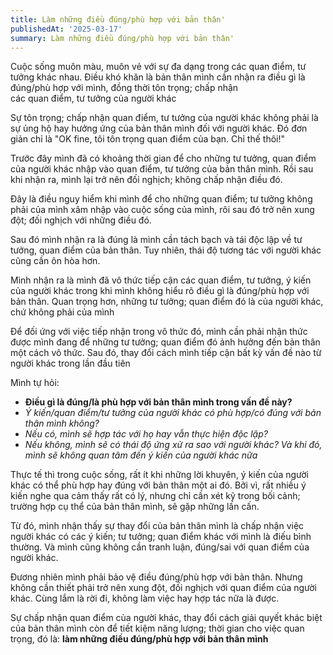 ```yaml
---
title: Làm những điều đúng/phù hợp với bản thân'
publishedAt: '2025-03-17'
summary: Làm những điều đúng/phù hợp với bản thân'
---
```


Cuộc sống muôn màu, muôn vẻ với sự đa dạng trong các quan điểm, tư tưởng khác nhau. Điều khó khăn
là bản thân mình cần nhận ra điều gì là đúng/phù hợp với mình, đồng thời tôn trọng; chấp nhận           
các quan điểm, tư tưởng của người khác

Sự tôn trọng; chấp nhận quan điểm, tư tưởng của người khác không phải là sự ủng hộ hay hưởng ứng 
của bản thân mình đối với người khác. Đó đơn giản chỉ là "OK fine, tôi tôn trọng quan điểm của bạn. Chỉ thế thôi!"

Trước đây mình đã có khoảng thời gian để cho những tư tưởng, quan điểm của người khác nhập vào quan điểm, tư tưởng
của bản thân mình. Rồi sau khi nhận ra, mình lại trở nên đối nghịch; không chấp nhận điều đó. 

Đây là điều nguy hiểm khi mình để cho những quan điểm; tư tưởng không phải của mình xâm nhập vào cuộc sống của mình, 
rôi sau đó trở nên xung đột; đối nghịch với những điều đó.

Sau đó mình nhận ra là đúng là mình cần tách bạch và tái độc lập về tư tưởng, quan điểm của bản thân. Tuy nhiên, 
thái độ tương tác với người khác cũng cần ôn hòa hơn.

Mình nhận ra là mình đã vô thức tiếp cận các quan điểm, tư tưởng, ý kiến của người khác trong khi mình không hiểu rõ
điều gì là đúng/phù hợp với bản thân. Quan trọng hơn, những tư tưởng; quan điểm đó là của người khác, chứ không phải của mình

Để đối ứng với việc tiếp nhận trong vô thức đó, mình cần phải nhận thức được mình đang để những tư tưởng; quan điểm đó ảnh hưởng
đến bản thân một cách vô thức. Sau đó, thay đổi cách mình tiếp cận bất kỳ vấn đề nào từ người khác trong lần đầu tiên 

Mình tự hỏi: 

- **Điều gì là đúng/là phù hợp với bản thân mình trong vấn đề này?**
- *Ý kiến/quan điểm/tư tưởng của người khác có phù hợp/có đúng với bản thân mình không?*
- *Nếu có, mình sẽ hợp tác với họ hay vẫn thực hiện độc lập?*
- *Nếu không, mình sẽ có thái độ ứng xử ra sao với người khác? Và khi đó, mình sẽ không quan tâm đến ý kiến của người khác nữa*

Thực tế thì trong cuộc sống, rất ít khi những lời khuyên, ý kiến của người khác có thể phù hợp hay đúng với bản thân một ai đó.
Bởi vì, rất nhiều ý kiến nghe qua cảm thấy rất có lý, nhưng chỉ cần xét kỹ trong bối cảnh; trường hợp cụ thể của bản thân mình, 
sẽ gặp những lấn cấn. 

Từ đó, mình nhận thấy sự thay đổi của bản thân mình là chấp nhận việc người khác có các ý kiến; tư tưởng; quan điểm khác với mình 
là điếu bình thường. Và mình cũng không cần tranh luận, đúng/sai với quan điểm của người khác. 

Đương nhiên mình phải bảo vệ điều đúng/phù hợp với bản thân. Nhưng không cần thiết phải trở nên xung đột, đối nghịch với quan điểm của người khác.
Cùng lắm là rời đi, không làm việc hay hợp tác nữa là được. 

Sự chấp nhận quan điểm của người khác, thay đổi cách giải quyết khác biệt của bản thân mình còn để tiết kiệm năng lượng; thời gian cho việc quan trọng, đó là: 
**làm những điều đúng/phù hợp với bản thân mình**









 
















